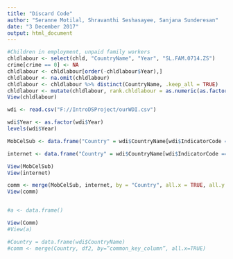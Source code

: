 ```yaml
---
title: "Discard Code"
author: "Seranne Motilal, Shravanthi Seshasayee, Sanjana Sunderesan"
date: "3 December 2017"
output: html_document
---
```

```r
#Children in employment, unpaid family workers
chldlabour <- select(chld, "CountryName", "Year", "SL.FAM.0714.ZS")
crime[crime == 0] <- NA
chldlabour <- chldlabour[order(-chldlabour$Year),]
chldlabour <- na.omit(chldlabour)
chldlabour <- chldlabour %>% distinct(CountryName, .keep_all = TRUE)
chldlabour <- mutate(chldlabour, rank.chldlabour = as.numeric(as.factor(rank(-(IC.LGL.CRED.XQ)))))
View(chldlabour)

```

```r
wdi <- read.csv("F://IntroDSProject/ourWDI.csv")

wdi$Year <- as.factor(wdi$Year)
levels(wdi$Year)

MobCelSub <- data.frame("Country" = wdi$CountryName[wdi$IndicatorCode == "IT.CEL.SETS.P2"], "Year" = wdi$Year[wdi$IndicatorCode == "IT.CEL.SETS.P2"] | wdi$Year, "CellPerCap" = wdi$Value[wdi$IndicatorCode == "IT.CEL.SETS.P2"])

internet <- data.frame("Country" = wdi$CountryName[wdi$IndicatorCode == "IT.NET.USER.P2"], "Year" = wdi$Year[wdi$IndicatorCode == "IT.NET.USER.P2"] "InternetPerCap" = wdi$Value[wdi$IndicatorCode == "IT.NET.USER.P2"])

View(MobCelSub)
View(internet)

comm <- merge(MobCelSub, internet, by = "Country", all.x = TRUE, all.y = FALSE)
View(comm)


#a <- data.frame()

View(Comm)
#View(a)

#Country = data.frame(wdi$CountryName)
#comm <- merge(Country, df2, by=”common_key_column”, all.x=TRUE)
```
